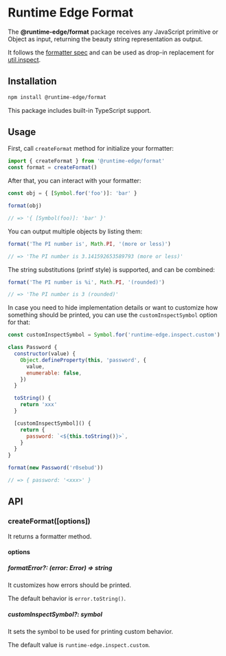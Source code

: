 # Runtime Edge Format

The **@runtime-edge/format** package receives any JavaScript primitive or Object as input, returning the beauty string representation as output.

It follows the [formatter spec](https://console.spec.whatwg.org/#formatter) and can be used as drop-in replacement for [util.inspect](https://nodejs.org/api/util.html#utilinspectobject-options).

## Installation

```sh npm2yarn
npm install @runtime-edge/format
```

This package includes built-in TypeScript support.

## Usage

First, call `createFormat` method for initialize your formatter:

```js
import { createFormat } from '@runtime-edge/format'
const format = createFormat()
```

After that, you can interact with your formatter:

```js
const obj = { [Symbol.for('foo')]: 'bar' }

format(obj)

// => '{ [Symbol(foo)]: 'bar' }'
```

You can output multiple objects by listing them:

```js
format('The PI number is', Math.PI, '(more or less)')

// => 'The PI number is 3.141592653589793 (more or less)'
```

The string substitutions (printf style) is supported, and can be combined:

```js
format('The PI number is %i', Math.PI, '(rounded)')

// => 'The PI number is 3 (rounded)'
```

In case you need to hide implementation details or want to customize how something should be printed, you can use the `customInspectSymbol` option for that:

```js
const customInspectSymbol = Symbol.for('runtime-edge.inspect.custom')

class Password {
  constructor(value) {
    Object.defineProperty(this, 'password', {
      value,
      enumerable: false,
    })
  }

  toString() {
    return 'xxx'
  }

  [customInspectSymbol]() {
    return {
      password: `<${this.toString()}>`,
    }
  }
}

format(new Password('r0sebud'))

// => { password: '<xxx>' }
```

## API

### createFormat([options])

It returns a formatter method.

#### options

##### formatError?: (error: Error) => string

It customizes how errors should be printed.

The default behavior is `error.toString()`.

##### customInspectSymbol?: symbol

It sets the symbol to be used for printing custom behavior.

The default value is `runtime-edge.inspect.custom`.
